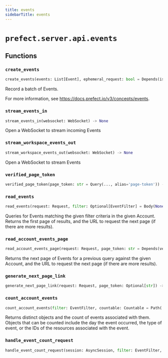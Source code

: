 ```yaml
---
title: events
sidebarTitle: events
---
```


# `prefect.server.api.events`

## Functions

### `create_events` <sup><a href="https://github.com/PrefectHQ/prefect/blob/main/src/prefect/server/api/events.py#L47" target="_blank"><Icon icon="github" style="width: 14px; height: 14px;" /></a></sup>

```python
create_events(events: List[Event], ephemeral_request: bool = Depends(is_ephemeral_request)) -> None
```


Record a batch of Events.

For more information, see https://docs.prefect.io/v3/concepts/events.


### `stream_events_in` <sup><a href="https://github.com/PrefectHQ/prefect/blob/main/src/prefect/server/api/events.py#L64" target="_blank"><Icon icon="github" style="width: 14px; height: 14px;" /></a></sup>

```python
stream_events_in(websocket: WebSocket) -> None
```


Open a WebSocket to stream incoming Events


### `stream_workspace_events_out` <sup><a href="https://github.com/PrefectHQ/prefect/blob/main/src/prefect/server/api/events.py#L81" target="_blank"><Icon icon="github" style="width: 14px; height: 14px;" /></a></sup>

```python
stream_workspace_events_out(websocket: WebSocket) -> None
```


Open a WebSocket to stream Events


### `verified_page_token` <sup><a href="https://github.com/PrefectHQ/prefect/blob/main/src/prefect/server/api/events.py#L165" target="_blank"><Icon icon="github" style="width: 14px; height: 14px;" /></a></sup>

```python
verified_page_token(page_token: str = Query(..., alias='page-token')) -> str
```

### `read_events` <sup><a href="https://github.com/PrefectHQ/prefect/blob/main/src/prefect/server/api/events.py#L182" target="_blank"><Icon icon="github" style="width: 14px; height: 14px;" /></a></sup>

```python
read_events(request: Request, filter: Optional[EventFilter] = Body(None, description='Additional optional filter criteria to narrow down the set of Events'), limit: int = Body(INTERACTIVE_PAGE_SIZE, ge=0, le=INTERACTIVE_PAGE_SIZE, embed=True, description='The number of events to return with each page'), db: PrefectDBInterface = Depends(provide_database_interface)) -> EventPage
```


Queries for Events matching the given filter criteria in the given Account.  Returns
the first page of results, and the URL to request the next page (if there are more
results).


### `read_account_events_page` <sup><a href="https://github.com/PrefectHQ/prefect/blob/main/src/prefect/server/api/events.py#L222" target="_blank"><Icon icon="github" style="width: 14px; height: 14px;" /></a></sup>

```python
read_account_events_page(request: Request, page_token: str = Depends(verified_page_token), db: PrefectDBInterface = Depends(provide_database_interface)) -> EventPage
```


Returns the next page of Events for a previous query against the given Account, and
the URL to request the next page (if there are more results).


### `generate_next_page_link` <sup><a href="https://github.com/PrefectHQ/prefect/blob/main/src/prefect/server/api/events.py#L246" target="_blank"><Icon icon="github" style="width: 14px; height: 14px;" /></a></sup>

```python
generate_next_page_link(request: Request, page_token: Optional[str]) -> Optional[str]
```

### `count_account_events` <sup><a href="https://github.com/PrefectHQ/prefect/blob/main/src/prefect/server/api/events.py#L263" target="_blank"><Icon icon="github" style="width: 14px; height: 14px;" /></a></sup>

```python
count_account_events(filter: EventFilter, countable: Countable = Path(...), time_unit: TimeUnit = Body(default=TimeUnit.day), time_interval: float = Body(default=1.0, ge=0.01), db: PrefectDBInterface = Depends(provide_database_interface)) -> List[EventCount]
```


Returns distinct objects and the count of events associated with them.  Objects
that can be counted include the day the event occurred, the type of event, or
the IDs of the resources associated with the event.


### `handle_event_count_request` <sup><a href="https://github.com/PrefectHQ/prefect/blob/main/src/prefect/server/api/events.py#L285" target="_blank"><Icon icon="github" style="width: 14px; height: 14px;" /></a></sup>

```python
handle_event_count_request(session: AsyncSession, filter: EventFilter, countable: Countable, time_unit: TimeUnit, time_interval: float) -> List[EventCount]
```
